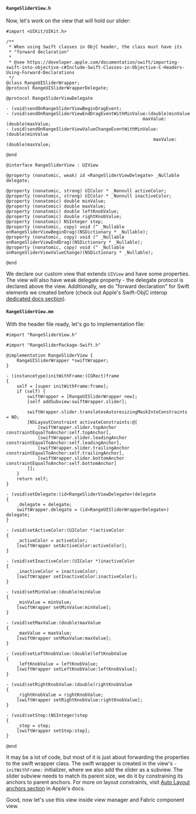 #### `RangeSliderView.h`

Now, let's work on the view that will hold our slider:

```objc title="ios/RangeSliderView.h"
#import <UIKit/UIKit.h>

/**
 * When using Swift classes in ObjC header, the class must have its
 * "forward declaration"
 * 
 * @see https://developer.apple.com/documentation/swift/importing-swift-into-objective-c#Include-Swift-Classes-in-Objective-C-Headers-Using-Forward-Declarations
 */
@class RangeUISliderWrapper;
@protocol RangeUISliderWrapperDelegate;

@protocol RangeSliderViewDelegate

- (void)sendOnRangeSliderViewBeginDragEvent;
- (void)sendOnRangeSliderViewEndDragEventWithMinValue:(double)minValue
                                                    maxValue:(double)maxValue;
- (void)sendOnRangeSliderViewValueChangeEventWithMinValue:(double)minValue
                                                        maxValue:(double)maxValue;

@end

@interface RangeSliderView : UIView

@property (nonatomic, weak) id <RangeSliderViewDelegate> _Nullable delegate;

@property (nonatomic, strong) UIColor * _Nonnull activeColor;
@property (nonatomic, strong) UIColor * _Nonnull inactiveColor;
@property (nonatomic) double minValue;
@property (nonatomic) double maxValue;
@property (nonatomic) double leftKnobValue;
@property (nonatomic) double rightKnobValue;
@property (nonatomic) NSInteger step;
@property (nonatomic, copy) void (^ _Nullable onRangeSliderViewBeginDrag)(NSDictionary * _Nullable);
@property (nonatomic, copy) void (^ _Nullable onRangeSliderViewEndDrag)(NSDictionary * _Nullable);
@property (nonatomic, copy) void (^ _Nullable onRangeSliderViewValueChange)(NSDictionary * _Nullable);

@end
```

We declare our custom view that extends `UIView` and have some properties.
The view will also have weak delegate property - the delegate protocol is declared above the view.
Additionally, we do "forward declaration" for Swift elements we created before (check out Apple's Swift-ObjC interop [dedicated docs section](https://developer.apple.com/documentation/swift/importing-swift-into-objective-c#Include-Swift-Classes-in-Objective-C-Headers-Using-Forward-Declarations)).

#### `RangeSliderView.mm`

With the header file ready, let's go to implementation file:

```objc title="ios/RangeSliderView.mm"
#import "RangeSliderView.h"

#import "RangeSliderPackage-Swift.h"

@implementation RangeSliderView {
    RangeUISliderWrapper *swiftWrapper;
}

- (instancetype)initWithFrame:(CGRect)frame
{
    self = [super initWithFrame:frame];
    if (self) {
        swiftWrapper = [RangeUISliderWrapper new];
        [self addSubview:swiftWrapper.slider];

        swiftWrapper.slider.translatesAutoresizingMaskIntoConstraints = NO;
        [NSLayoutConstraint activateConstraints:@[
            [swiftWrapper.slider.topAnchor constraintEqualToAnchor:self.topAnchor],
            [swiftWrapper.slider.leadingAnchor constraintEqualToAnchor:self.leadingAnchor],
            [swiftWrapper.slider.trailingAnchor constraintEqualToAnchor:self.trailingAnchor],
            [swiftWrapper.slider.bottomAnchor constraintEqualToAnchor:self.bottomAnchor]
        ]];
    }
    return self;
}

- (void)setDelegate:(id<RangeSliderViewDelegate>)delegate
{
    _delegate = delegate;
    swiftWrapper.delegate = (id<RangeUISliderWrapperDelegate>) delegate;
}

- (void)setActiveColor:(UIColor *)activeColor
{
    _activeColor = activeColor;
    [swiftWrapper setActiveColor:activeColor];
}

- (void)setInactiveColor:(UIColor *)inactiveColor
{
    _inactiveColor = inactiveColor;
    [swiftWrapper setInactiveColor:inactiveColor];
}

- (void)setMinValue:(double)minValue
{
    _minValue = minValue;
    [swiftWrapper setMinValue:minValue];
}

- (void)setMaxValue:(double)maxValue
{
    _maxValue = maxValue;
    [swiftWrapper setMaxValue:maxValue];
}

- (void)setLeftKnobValue:(double)leftKnobValue
{
    _leftKnobValue = leftKnobValue;
    [swiftWrapper setLeftKnobValue:leftKnobValue];
}

- (void)setRightKnobValue:(double)rightKnobValue
{
    _rightKnobValue = rightKnobValue;
    [swiftWrapper setRightKnobValue:rightKnobValue];
}

- (void)setStep:(NSInteger)step
{
    _step = step;
    [swiftWrapper setStep:step];
}

@end
```

It may be a lot of code, but most of it is just about forwarding the properties to the swift wrapper class.
The swift wrapper is created in the view's `- initWithFrame:` initializer, where we also add the slider as a subview.
The slider subview needs to match its parent size, we do it by constraining its anchors to parent anchors.
For more on layout constraints, visit [Auto Layout anchors section](https://developer.apple.com/documentation/uikit/nslayoutanchor?language=objc) in Apple's docs.

Good, now let's use this view inside view manager and Fabric component view.
